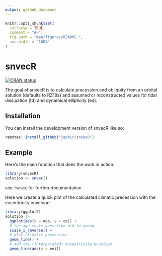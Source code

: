 ```yaml
---
output: github_document
---
```


<!-- README.md is generated from README.Rmd. Please edit that file -->

```r
knitr::opts_chunk$set(
  collapse = TRUE,
  comment = "#>",
  fig.path = "man/figures/README-",
  out.width = "100%"
)
```

# snvecR

<!-- badges: start -->
[![CRAN status](https://www.r-pkg.org/badges/version/snvecR)](https://CRAN.R-project.org/package=snvecR)
<!-- badges: end -->

The goal of snvecR is to calculate precession and obliquity from an orbital solution (defaults to RZ18a) and assumed or reconstructed values for tidal dissipation (td) and dynamical ellipticity (ed).

## Installation

You can install the development version of snvecR like so:

``` r
remotes::install_github("japhir/snvecR")
```

## Example

Here's the main function that does the work in action:

```r
library(snvecR)
solution <- snvec()
```

see `?snvec` for further documentation.

Here we create a quick plot of the calculated climatic precession with the eccentricity envelope:

```r
library(ggplot2)
solution |>
  ggplot(aes(x = age, y = cp)) +
  # the age scale goes from old to young
  scale_x_reverse() +
  # plot climatic precession
  geom_line() +
  # add the (interpolated) eccentricity envelope
  geom_line(aes(y = eei))
```
